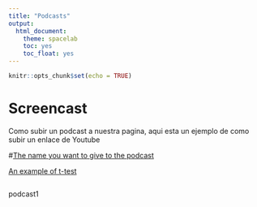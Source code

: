 ```yaml
---
title: "Podcasts"
output:
  html_document: 
    theme: spacelab
    toc: yes
    toc_float: yes
---
```


```r
knitr::opts_chunk$set(echo = TRUE)
```

# Screencast

Como subir un podcast a nuestra pagina, aqui esta un ejemplo de como subir un enlace de Youtube

#[ The name you want to give to the podcast](the link to the podcast)

[An example of t-test](https://www.youtube.com/watch?v=pTmLQvMM-1M)

```r

```


 podcast1
